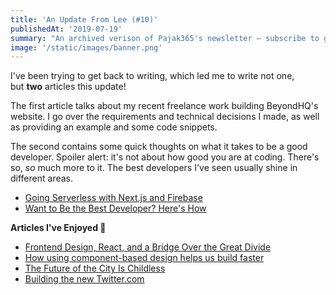 ```yaml
---
title: 'An Update From Lee (#10)'
publishedAt: '2019-07-19'
summary: "An archived verison of Pajak365's newsletter – subscribe to get early access."
image: '/static/images/banner.png'
---
```


I've been trying to get back to writing, which led me to write not one, but **two** articles this update!

The first article talks about my recent freelance work building BeyondHQ's website.
I go over the requirements and technical decisions I made, as well as providing an example and some code snippets.

The second contains some quick thoughts on what it takes to be a good developer.
Spoiler alert: it's not about how good you are at coding. There's so, *so* much more to it. The best developers I've seen usually shine in different areas.

- [Going Serverless with Next.js and Firebase](/blog/nextjs-firebase-serverless)
- [Want to Be the Best Developer? Here's How](/blog/how-to-be-the-best-developer)

**Articles I've Enjoyed 📝**

- [Frontend Design, React, and a Bridge Over the Great Divide](http://bradfrost.com/blog/post/frontend-design-react-and-a-bridge-over-the-great-divide/)
- [How using component-based design helps us build faster](https://blog.twitter.com/engineering/en_us/topics/infrastructure/2019/buildingfasterwithcomponents.html)
- [The Future of the City Is Childless](https://www.theatlantic.com/ideas/archive/2019/07/where-have-all-the-children-gone/594133/)
- [Building the new Twitter.com](https://blog.twitter.com/engineering/en_us/topics/infrastructure/2019/buildingthenewtwitter.html)
